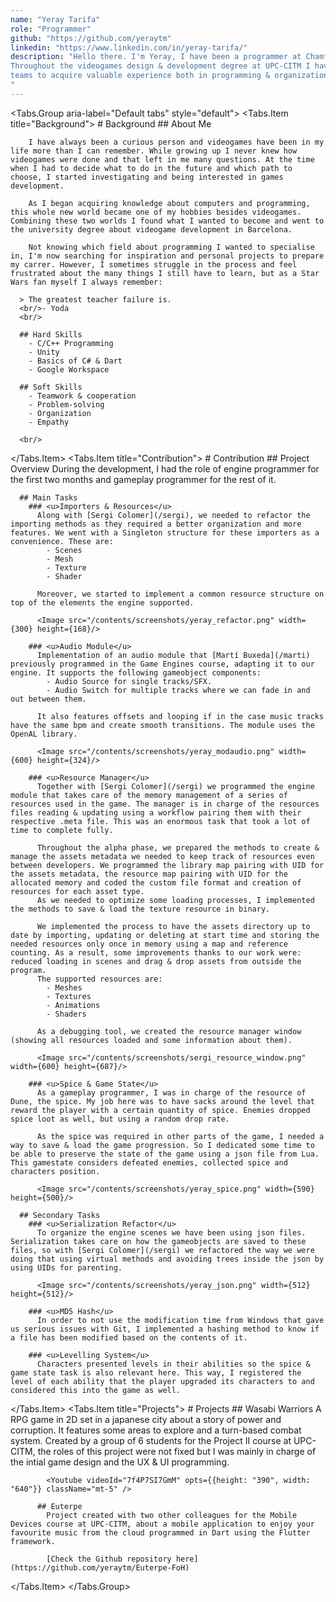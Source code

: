 ```yaml
---
name: "Yeray Tarifa"
role: "Programmer"
github: "https://github.com/yeraytm"
linkedin: "https://www.linkedin.com/in/yeray-tarifa/"
description: "Hello there. I'm Yeray, I have been a programmer at Chamfer Studios during the development of Dune: Special Spice Ops.
Throughout the videogames design & development degree at UPC-CITM I have been interested in playing a technical role in projects and to start working in bigger
teams to acquire valuable experience both in programming & organization skills.
"
---
```


<Tabs.Group aria-label="Default tabs" style="default">
  <Tabs.Item title="Background">
    # Background
      ## About Me

        I have always been a curious person and videogames have been in my life more than I can remember. While growing up I never knew how videogames were done and that left in me many questions. At the time when I had to decide what to do in the future and which path to choose, I started investigating and being interested in games development.

        As I began acquiring knowledge about computers and programming, this whole new world became one of my hobbies besides videogames. Combining these two worlds I found what I wanted to become and went to the university degree about videogame development in Barcelona.

        Not knowing which field about programming I wanted to specialise in, I'm now searching for inspiration and personal projects to prepare my carrer. However, I sometimes struggle in the process and feel frustrated about the many things I still have to learn, but as a Star Wars fan myself I always remember:

      > The greatest teacher failure is.
      <br/>- Yoda
      <br/>

      ## Hard Skills
        - C/C++ Programming
        - Unity 
        - Basics of C# & Dart
        - Google Workspace

      ## Soft Skills
        - Teamwork & cooperation
        - Problem-solving
        - Organization
        - Empathy
      
      <br/>
      
  </Tabs.Item>
  <Tabs.Item title="Contribution">
    # Contribution
      ## Project Overview
        During the development, I had the role of engine programmer for the first two months and gameplay programmer for the rest of it.

      ## Main Tasks
        ### <u>Importers & Resources</u>
          Along with [Sergi Colomer](/sergi), we needed to refactor the importing methods as they required a better organization and more features. We went with a Singleton structure for these importers as a convenience. These are:
            - Scenes
            - Mesh
            - Texture
            - Shader

          Moreover, we started to implement a common resource structure on top of the elements the engine supported.

          <Image src="/contents/screenshots/yeray_refactor.png" width={300} height={168}/>

        ### <u>Audio Module</u>
          Implementation of an audio module that [Martí Buxeda](/marti) previously programmed in the Game Engines course, adapting it to our engine. It supports the following gameobject components:
            - Audio Source for single tracks/SFX.
            - Audio Switch for multiple tracks where we can fade in and out between them.
            
          It also features offsets and looping if in the case music tracks have the same bpm and create smooth transitions. The module uses the OpenAL library.

          <Image src="/contents/screenshots/yeray_modaudio.png" width={600} height={324}/>

        ### <u>Resource Manager</u>
          Together with [Sergi Colomer](/sergi) we programmed the engine module that takes care of the memory management of a series of resources used in the game. The manager is in charge of the resources files reading & updating using a workflow pairing them with their respective .meta file. This was an enormous task that took a lot of time to complete fully.

          Throughout the alpha phase, we prepared the methods to create & manage the assets metadata we needed to keep track of resources even between developers. We programmed the library map pairing with UID for the assets metadata, the resource map pairing with UID for the allocated memory and coded the custom file format and creation of resources for each asset type.
          As we needed to optimize some loading processes, I implemented the methods to save & load the texture resource in binary.
          
          We implemented the process to have the assets directory up to date by importing, updating or deleting at start time and storing the needed resources only once in memory using a map and reference counting. As a result, some improvements thanks to our work were: reduced loading in scenes and drag & drop assets from outside the program.
          The supported resources are:
            - Meshes
            - Textures
            - Animations
            - Shaders

          As a debugging tool, we created the resource manager window (showing all resources loaded and some information about them).

          <Image src="/contents/screenshots/sergi_resource_window.png" width={600} height={687}/>

        ### <u>Spice & Game State</u>
          As a gameplay programmer, I was in charge of the resource of Dune, the spice. My job here was to have sacks around the level that reward the player with a certain quantity of spice. Enemies dropped spice loot as well, but using a random drop rate.

          As the spice was required in other parts of the game, I needed a way to save & load the game progression. So I dedicated some time to be able to preserve the state of the game using a json file from Lua. This gamestate considers defeated enemies, collected spice and characters position.

          <Image src="/contents/screenshots/yeray_spice.png" width={590} height={500}/>

      ## Secondary Tasks
        ### <u>Serialization Refactor</u>
          To organize the engine scenes we have been using json files. Serialization takes care on how the gameobjects are saved to these files, so with [Sergi Colomer](/sergi) we refactored the way we were doing that using virtual methods and avoiding trees inside the json by using UIDs for parenting.
          
          <Image src="/contents/screenshots/yeray_json.png" width={512} height={512}/>

        ### <u>MD5 Hash</u>
          In order to not use the modification time from Windows that gave us serious issues with Git, I implemented a hashing method to know if a file has been modified based on the contents of it.

        ### <u>Levelling System</u>
          Characters presented levels in their abilities so the spice & game state task is also relevant here. This way, I registered the level of each ability that the player upgraded its characters to and considered this into the game as well.

  </Tabs.Item>
  <Tabs.Item title="Projects">
     # Projects
          ## Wasabi Warriors
            A RPG game in 2D set in a japanese city about a story of power and corruption. It features some areas to explore and a turn-based combat system. Created by a group of 6 students for the Project II course at UPC-CITM, the roles of this project were not fixed but I was mainly in charge of the intial game design and the UX & UI programming.

            <Youtube videoId="7f4P7SI7GmM" opts={{height: "390", width: "640"}} className="mt-5" />

          ## Euterpe
            Project created with two other colleagues for the Mobile Devices course at UPC-CITM, about a mobile application to enjoy your favourite music from the cloud programmed in Dart using the Flutter framework.

            [Check the Github repository here](https://github.com/yeraytm/Euterpe-FoH)

  </Tabs.Item>
</Tabs.Group>
